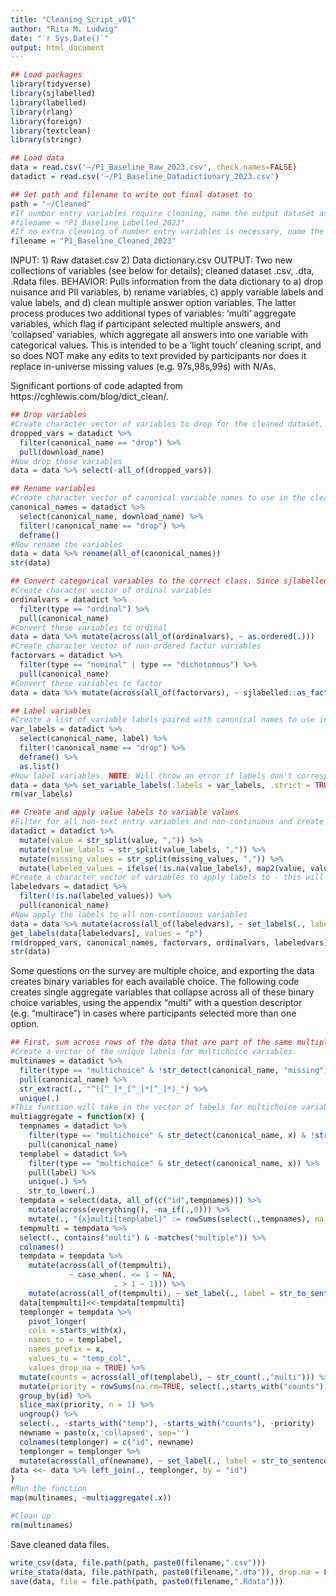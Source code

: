 ```yaml
---
title: "Cleaning_Script_v01"
author: "Rita M. Ludwig"
date: "`r Sys.Date()`"
output: html_document
---
```

```r
## Load packages
library(tidyverse)
library(sjlabelled)
library(labelled)
library(rlang)
library(foreign)
library(textclean)
library(stringr)

## Load data
data = read.csv('~/P1_Baseline_Raw_2023.csv', check.names=FALSE)
datadict = read.csv('~/P1_Baseline_Datadictionary_2023.csv')

## Set path and filename to write out final dataset to
path = "~/Cleaned"
#If number entry variables require cleaning, name the output dataset as labelled
#filename = "P1_Baseline_Labelled_2023"
#If no extra cleaning of number entry variables is necessary, name the output dataset as cleaned
filename = "P1_Baseline_Cleaned_2023"

```
INPUT: 1) Raw dataset.csv 2) Data dictionary.csv
OUTPUT: Two new collections of variables (see below for details); cleaned dataset .csv, .dta, .Rdata files.
BEHAVIOR: Pulls information from the data dictionary to a) drop nuisance and PII variables, b) rename variables, c) apply variable labels and value labels, and d) clean multiple answer option variables. The latter process produces two additional types of variables: 'multi' aggregate variables, which flag if participant selected multiple answers, and 'collapsed' variables, which aggregate all answers into one variable with categorical values. This is intended to be a 'light touch' cleaning script, and so does NOT make any edits to text provided by participants nor does it replace in-universe missing values (e.g. 97s,98s,99s) with N/As. 

Significant portions of code adapted from https://cghlewis.com/blog/dict_clean/.

```r
## Drop variables
#Create character vector of variables to drop for the cleaned dataset, pulled from the data dictionary
dropped_vars = datadict %>% 
  filter(canonical_name == "drop") %>% 
  pull(download_name)
#Now drop those variables
data = data %>% select(-all_of(dropped_vars))

## Rename variables
#Create character vector of canonical variable names to use in the cleaned dataset, pulled from the data dictionary
canonical_names = datadict %>% 
  select(canonical_name, download_name) %>% 
  filter(!canonical_name == "drop") %>% 
  deframe()
#Now rename the variables
data = data %>% rename(all_of(canonical_names))
str(data)

## Convert categorical variables to the correct class. Since sjlabelled doesn't have an ordered = TRUE argument, ordinal variables have to be converted before applying their labels. Also convert non-ordered factor variables here to do it all in one step.
#Create character vector of ordinal variables
ordinalvars = datadict %>%
  filter(type == "ordinal") %>%
  pull(canonical_name)
#Convert these variables to ordinal
data = data %>% mutate(across(all_of(ordinalvars), ~ as.ordered(.)))
#Create character vector of non-ordered factor variables
factorvars = datadict %>% 
  filter(type == "nominal" | type == "dichotomous") %>% 
  pull(canonical_name)
#Convert these variables to factor
data = data %>% mutate(across(all_of(factorvars), ~ sjlabelled::as_factor(.)))

## Label variables
#Create a list of variable labels paired with canonical names to use in the cleaned dataset, pulled from the data dictionary
var_labels = datadict %>% 
  select(canonical_name, label) %>% 
  filter(!canonical_name == "drop") %>% 
  deframe() %>% 
  as.list()
#Now label variables. NOTE: Will throw an error if labels don't correspond to a column in the dataframe.
data = data %>% set_variable_labels(.labels = var_labels, .strict = TRUE)
rm(var_labels)

## Create and apply value labels to variable values
#Filter for all non-text entry variables and non-continuous and create value labels pulled from the data dictionary
datadict = datadict %>%
  mutate(value = str_split(value, ",")) %>%
  mutate(value_labels = str_split(value_labels, ",")) %>%
  mutate(missing_values = str_split(missing_values, ",")) %>%
  mutate(labeled_values = ifelse(!is.na(value_labels), map2(value, value_labels, setNames), NA))
#Create a character vector of variables to apply labels to - this will select all variables that don't have a missing value for the generated labeled_values variable, which SHOULD correspond to nominal, ordinal, multiple choice, and dichotomous variables.
labeledvars = datadict %>% 
  filter(!is.na(labeled_values)) %>% 
  pull(canonical_name)
#Now apply the labels to all non-continuous variables
data = data %>% mutate(across(all_of(labeledvars), ~ set_labels(., labels = datadict$labeled_values[match(cur_column(), datadict$canonical_name)])))
get_labels(data[labeledvars], values = "p")
rm(dropped_vars, canonical_names, factorvars, ordinalvars, labeledvars)
str(data)
```
Some questions on the survey are multiple choice, and exporting the data creates binary variables for each available choice. The following code creates single aggregate variables that collapse across all of these binary choice variables, using the appendix "multi" with a question descriptor (e.g. "multirace") in cases where participants selected more than one option.
```r
## First, sum across rows of the data that are part of the same multiple choice question to create one variable that counts the number of choices selected. Do this by using the data dictionary to select only multiple choice variables, and group them together accordingly for summation by their labels.
#Create a vector of the unique labels for multichoice variables.
multinames = datadict %>%
  filter(type == "multichoice" & !str_detect(canonical_name, "missing")) %>% 
  pull(canonical_name) %>%
  str_extract(., "^([^_]*_[^_]*[^_]*)_") %>%
  unique(.)
#This function will take in the vector of labels for multichoice variables and create a new variable for each that is the sum across all variables corresponding to a specific multichoice question, then recoding a value of 1 to 0 and all values greater than 1 to 1. It then uses a pivot function to create 'collapsed' versions of each multichoice variable, so that all information is available in one variable. !!NOTE!! Have to execute the function with map in order to loop over all of the names in the vector correctly and not just create multisum variables that are copies of each other. Also note that the dataframe is hard coded in this function otherwise R will throw a closure not subsettable error.
multiaggregate = function(x) {
  tempnames = datadict %>% 
    filter(type == "multichoice" & str_detect(canonical_name, x) & !str_detect(canonical_name, "missing") & !str_detect(canonical_name, "entry")) %>%
    pull(canonical_name)
  templabel = datadict %>% 
    filter(type == "multichoice" & str_detect(canonical_name, x)) %>%
    pull(label) %>%
    unique(.) %>%
    str_to_lower(.)
  tempdata = select(data, all_of(c("id",tempnames))) %>%
    mutate(across(everything(), ~na_if(.,0))) %>%
    mutate(., "{x}multi{templabel}" := rowSums(select(.,tempnames), na.rm = TRUE))
  tempmulti = tempdata %>%
  select(., contains("multi") & -matches("multiple")) %>%
  colnames()
  tempdata = tempdata %>%
    mutate(across(all_of(tempmulti), 
             ~ case_when(. <= 1 ~ NA, 
                       . > 1 ~ 1))) %>%
    mutate(across(all_of(tempmulti), ~ set_label(., label = str_to_sentence(templabel))))
  data[tempmulti]<<-tempdata[tempmulti]
  templonger = tempdata %>%
    pivot_longer(
    cols = starts_with(x),
    names_to = templabel,
    names_prefix = x,
    values_to = "temp_col",
    values_drop_na = TRUE) %>%
  mutate(counts = across(all_of(templabel), ~ str_count(.,"multi"))) %>%
  mutate(priority = rowSums(na.rm=TRUE, select(.,starts_with("counts")))) %>%
  group_by(id) %>% 
  slice_max(priority, n = 1) %>%
  ungroup() %>%
  select(., -starts_with("temp"), -starts_with("counts"), -priority) 
  newname = paste(x,'collapsed', sep='')
  colnames(templonger) = c("id", newname)
  templonger = templonger %>% 
  mutate(across(all_of(newname), ~ set_label(., label = str_to_sentence(templabel))))
data <<- data %>% left_join(., templonger, by = "id")
}
#Run the function
map(multinames, ~multiaggregate(.x))

#Clean up
rm(multinames)
```
Save cleaned data files.
```r
write_csv(data, file.path(path, paste0(filename,".csv")))
write_stata(data, file.path(path, paste0(filename,".dta")), drop.na = FALSE, version = 14)
save(data, file = file.path(path, paste0(filename,".Rdata")))
```